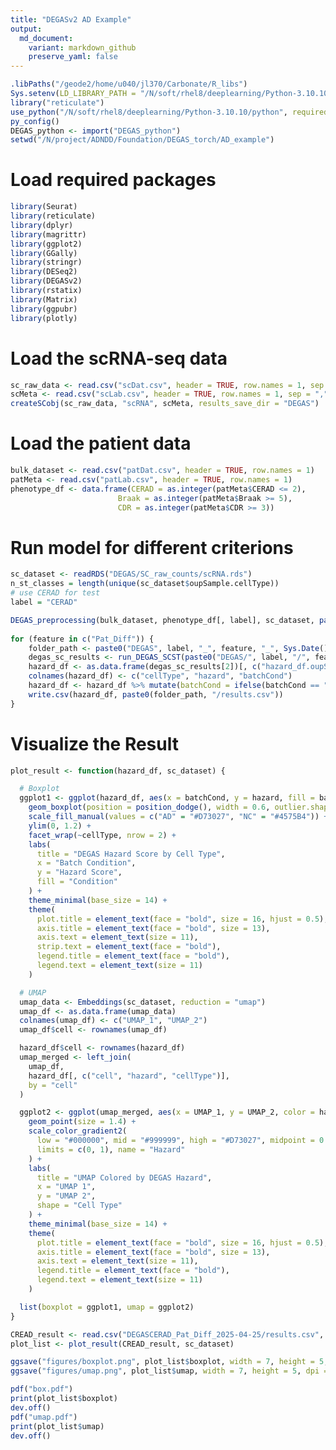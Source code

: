```yaml
---
title: "DEGASv2 AD Example"
output:
  md_document:
    variant: markdown_github
    preserve_yaml: false
---
```


```r
.libPaths("/geode2/home/u040/jl370/Carbonate/R_libs")
Sys.setenv(LD_LIBRARY_PATH = "/N/soft/rhel8/deeplearning/Python-3.10.10/lib:$LD_LIBRARY_PATH")
library("reticulate")
use_python("/N/soft/rhel8/deeplearning/Python-3.10.10/python", required = TRUE)
py_config()
DEGAS_python <- import("DEGAS_python")
setwd("/N/project/ADNDD/Foundation/DEGAS_torch/AD_example")
```

# Load required packages

```r
library(Seurat)
library(reticulate)
library(dplyr)
library(magrittr)
library(ggplot2)
library(GGally)
library(stringr)
library(DESeq2)
library(DEGASv2)
library(rstatix)
library(Matrix)
library(ggpubr)
library(plotly)
```

# Load the scRNA-seq data

```r
sc_raw_data <- read.csv("scDat.csv", header = TRUE, row.names = 1, sep = ",")
scMeta <- read.csv("scLab.csv", header = TRUE, row.names = 1, sep = ",")
createSCobj(sc_raw_data, "scRNA", scMeta, results_save_dir = "DEGAS")
```

# Load the patient data

```r
bulk_dataset <- read.csv("patDat.csv", header = TRUE, row.names = 1)
patMeta <- read.csv("patLab.csv", header = TRUE, row.names = 1)
phenotype_df <- data.frame(CERAD = as.integer(patMeta$CERAD <= 2), 
                        Braak = as.integer(patMeta$Braak >= 5),
                        CDR = as.integer(patMeta$CDR >= 3))
```

# Run model for different criterions
```r
sc_dataset <- readRDS("DEGAS/SC_raw_counts/scRNA.rds")
n_st_classes = length(unique(sc_dataset$oupSample.cellType))
# use CERAD for test
label = "CERAD"

DEGAS_preprocessing(bulk_dataset, phenotype_df[, label], sc_dataset, paste0("DEGAS/", label), st_lab_list = sc_dataset@meta.data$oupSample.cellType, model_type = "categorical", diff_expr_files = c("DEGAS/SC_raw_counts/sc_diff_expr.csv"))
  
for (feature in c("Pat_Diff")) {
    folder_path <- paste0("DEGAS", label, "_", feature, "_", Sys.Date())
    degas_sc_results <- run_DEGAS_SCST(paste0("DEGAS/", label, "/", feature, ".RData"), "ClassClass", "Grubman_MSBB", "cross_entropy", "Wasserstein", folder_path, tot_seeds = 10)
    hazard_df <- as.data.frame(degas_sc_results[2])[, c("hazard_df.oupSample.cellType", "hazard_df.hazard", "hazard_df.oupSample.batchCond")]
    colnames(hazard_df) <- c("cellType", "hazard", "batchCond")
    hazard_df <- hazard_df %>% mutate(batchCond = ifelse(batchCond == "AD", "AD", ifelse(batchCond == "ct", "NC", batchCond)))
    write.csv(hazard_df, paste0(folder_path, "/results.csv"))
}
```

# Visualize the Result

```r
plot_result <- function(hazard_df, sc_dataset) {

  # Boxplot
  ggplot1 <- ggplot(hazard_df, aes(x = batchCond, y = hazard, fill = batchCond)) + 
    geom_boxplot(position = position_dodge(), width = 0.6, outlier.shape = NA) + 
    scale_fill_manual(values = c("AD" = "#D73027", "NC" = "#4575B4")) +
    ylim(0, 1.2) +
    facet_wrap(~cellType, nrow = 2) +
    labs(
      title = "DEGAS Hazard Score by Cell Type",
      x = "Batch Condition",
      y = "Hazard Score",
      fill = "Condition"
    ) +
    theme_minimal(base_size = 14) +
    theme(
      plot.title = element_text(face = "bold", size = 16, hjust = 0.5),
      axis.title = element_text(face = "bold", size = 13),
      axis.text = element_text(size = 11),
      strip.text = element_text(face = "bold"),
      legend.title = element_text(face = "bold"),
      legend.text = element_text(size = 11)
    )

  # UMAP
  umap_data <- Embeddings(sc_dataset, reduction = "umap")
  umap_df <- as.data.frame(umap_data)
  colnames(umap_df) <- c("UMAP_1", "UMAP_2")
  umap_df$cell <- rownames(umap_df)

  hazard_df$cell <- rownames(hazard_df)
  umap_merged <- left_join(
    umap_df, 
    hazard_df[, c("cell", "hazard", "cellType")], 
    by = "cell"
  )

  ggplot2 <- ggplot(umap_merged, aes(x = UMAP_1, y = UMAP_2, color = hazard, shape = cellType)) +
    geom_point(size = 1.4) +
    scale_color_gradient2(
      low = "#000000", mid = "#999999", high = "#D73027", midpoint = 0.5,
      limits = c(0, 1), name = "Hazard"
    ) +
    labs(
      title = "UMAP Colored by DEGAS Hazard",
      x = "UMAP 1",
      y = "UMAP 2",
      shape = "Cell Type"
    ) +
    theme_minimal(base_size = 14) +
    theme(
      plot.title = element_text(face = "bold", size = 16, hjust = 0.5),
      axis.title = element_text(face = "bold", size = 13),
      axis.text = element_text(size = 11),
      legend.title = element_text(face = "bold"),
      legend.text = element_text(size = 11)
    )

  list(boxplot = ggplot1, umap = ggplot2)
}
```

```r
CREAD_result <- read.csv("DEGASCERAD_Pat_Diff_2025-04-25/results.csv", row.names = 1)
plot_list <- plot_result(CREAD_result, sc_dataset)

ggsave("figures/boxplot.png", plot_list$boxplot, width = 7, height = 5, dpi = 300)
ggsave("figures/umap.png", plot_list$umap, width = 7, height = 5, dpi = 300)

pdf("box.pdf")
print(plot_list$boxplot)
dev.off()
pdf("umap.pdf")
print(plot_list$umap)
dev.off()
```
